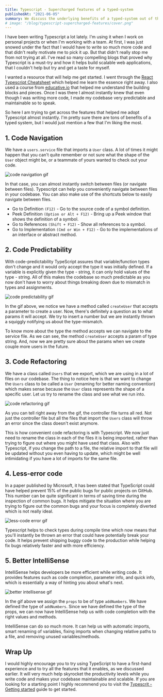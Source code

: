 ```yaml
---
title: Typescript - Supercharged features of a typed-system
publishedAt: "2021-06-05"
summary: We discuss the underlying benefits of a typed-system out of the box and how it can help write maintainable, scalable, and less error prone code.
# image: "/blog/typescript-supercharged-features/cover.png"
---
```


I have been writing Typescript a lot lately. I'm using it when I work on personal projects or when I'm working with a team. At first, I was just snowed under the fact that I would have to write so much more code and that didn't really motivate me to pick it up. But that didn't really stop me from not trying at all. I've read so many compelling blogs that proved why Typescript is a must-try and how it helps build scalable web applications, that I couldn't help but try and get a taste for myself.

I wanted a resource that will help me get started. I went through the [React Typescript Cheatsheet](https://react-typescript-cheatsheet.netlify.app/) which helped me learn the essence right away. I also used a course from [educative.io](https://www.educative.io/) that helped me understand the building blocks and pieces. Once I was there I almost instantly knew that even though I was writing more code, I made my codebase very predictable and maintainable so to speak.

So here I am trying to get across the features that helped me adopt Typescript almost instantly. I'm pretty sure there are tons of benefits of a typed system, but I would just mention a few that I'm liking the most.

## 1. Code Navigation

We have a `users.service` file that imports a `User` class. A lot of times it might happen that you can't quite remember or not sure what the shape of the `User` object might be, or a teammate of yours wanted to check out your code.

<Image
  width={800}
  height={800}
  unoptimized
  src="/blog/typescript-supercharged-features/code-navigation-ezgif.gif"
  alt="code navigation gif"
/>

In that case, you can almost instantly switch between files (or navigate between files). Typescript can help you conveniently navigate between files in your codebase. You can also make use of the shortcuts below to easily navigate between files.

- Go to Definition `(F12)` - Go to the source code of a symbol definition.
- Peek Definition `(Option or Alt + F12)` - Bring up a Peek window that shows the definition of a symbol.
- Go to References `(Shift + F12)` - Show all references to a symbol.
- Go to Implementation `(Cmd or Win + F12)` - Go to the implementations of an interface or abstract method.

## 2. Code Predictability

With code-predictability TypeScript assures that variable/function types don't change and it would only accept the type it was initially defined. If a variable is explicitly given the type - string, it can only hold values of the type - string. All of this makes the codebase so much predictable as you now don't have to worry about things breaking down due to mismatch in types and assignments.

<Image
  width={800}
  height={800}
  unoptimized
  src="/blog/typescript-supercharged-features/code-predictability-ezgif.gif"
  alt="code predictability gif"
/>

In the gif above, we notice we have a method called `createUser` that accepts a parameter to create a user. Now, there's definitely a question as to what params it will accept. We try to insert a number but we are instantly thrown a squiggly notifying us about the type-mismatch.

To know more about the type the method accepts we can navigate to the service file. As we can see, the method `createUser` accepts a param of type string. And, now we are pretty sure about the params when we create couple more users in the future.

## 3. Code Refactoring

We have a class called `Users` that we export, which we are using in a lot of files on our codebase. The thing to notice here is that we want to change the `Users` class to be called a `User` (renaming for better naming convention) which makes sense because the `User` class represents the shape of a specific user. Let us try to rename the class and see what we run into.

<Image
  width={800}
  height={800}
  unoptimized
  src="/blog/typescript-supercharged-features/code-refactoring-ezgif.gif"
  alt="code refactoring gif"
/>

As you can tell right away from the gif, the controller file turns all red. Not just the controller file but all the files that import the `Users` class will throw an error since the class doesn't exist anymore.

This is how convenient code refactoring is with Typescript. We now just need to rename the class in each of the files it is being imported, rather than trying to figure out where you might have used that class. Also with Typescript, if you change the path to a file, the relative import to that file will be updated without you even having to update, which might be well intimidating if you have a lot of imports for the same file.

## 4. Less-error code

In a paper published by Microsoft, it has been stated that TypeScript could have helped prevent 15% of the public bugs for public projects on GitHub. This number can be quite significant in terms of saving time during the inspection of common bugs. It helps mitigate the situation where you are trying to figure out the common bugs and your focus is completely diverted which is not really ideal.

<Image
  width={800}
  height={800}
  unoptimized
  src="/blog/typescript-supercharged-features/less-error-code-ezgif.gif"
  alt="less-code error gif"
/>

Typescript helps to check types during compile time which now means that you'll instantly be thrown an error that could have potentially break your code. It helps prevent shipping buggy code to the production while helping fix bugs relatively faster and with more efficiency.

## 5. Better IntelliSense

IntelliSense helps developers be more efficient while writing code. It provides features such as code completion, parameter info, and quick info, which is essentially a way of hinting you about what's next.

<Image
  width={800}
  height={800}
  unoptimized
  src="/blog/typescript-supercharged-features/better-intellisense-ezgif.gif"
  alt="better intellisense gif"
/>

In the gif above we assign the `props` to be of type `addNumbers`. We have defined the type of `addNumbers`. Since we have defined the type of the props, we can now have IntelliSense help us with code completion with the right values and methods.

IntelliSense can do so much more. It can help us with automatic imports, smart renaming of variables, fixing imports when changing relative paths to a file, and removing unused variables/methods.

## Wrap Up

I would highly encourage you to try using TypeScript to have a first-hand experience and to try all the features that it enables, as we discussed earlier. It will very much help skyrocket the productivity levels while you write code and makes your codebase maintainable and scalable. If you are looking for a starting point I highly recommend you to visit the [Typescrit - Getting started](https://www.typescriptlang.org/docs/) guide to get started.

